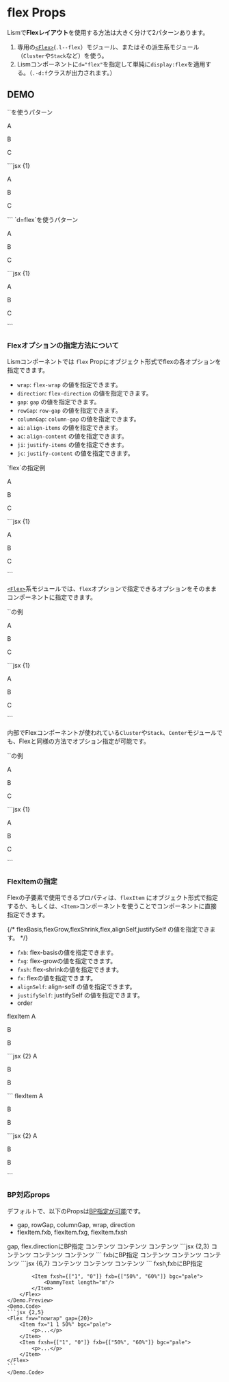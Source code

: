 

# flex Props

Lismで**Flexレイアウト**を使用する方法は大きく分けて2パターンあります。

1. 専用の[`<Flex>`](/docs/components/Flex)(`.l--flex`）モジュール、またはその派生系モジュール（`Cluster`や`Stack`など）を使う。
2. Lismコンポーネントに`d="flex"`を指定して単純に`display:flex`を適用する。（`.-d:f`クラスが出力されます。）


## DEMO
<Demo>
	<Demo.Title>`<Flex>`を使うパターン</Demo.Title>
	<Demo.Preview resize p={20}>
		<Flex className='has:itemGuide'>
			<p>A</p>
			<p>B</p>
			<p>C</p>
		</Flex>
	</Demo.Preview>
	<Demo.Code>
	```jsx {1}
	<Flex>
		<p>A</p>
		<p>B</p>
		<p>C</p>
	</Flex>
	```
	</Demo.Code>
</Demo>

<Demo>
	<Demo.Title>`d=flex`を使うパターン</Demo.Title>
	<Demo.Preview resize p={20}>
		<Box d="flex" className='has:itemGuide'>
			<p>A</p>
			<p>B</p>
			<p>C</p>
		</Box>
	</Demo.Preview>
	<Demo.Code>
	```jsx {1}
	<Box d="flex">
		<p>A</p>
		<p>B</p>
		<p>C</p>
	</Box>
	```
	</Demo.Code>
</Demo>



### Flexオプションの指定方法について

Lismコンポーネントでは `flex` Propにオブジェクト形式でflexの各オプションを指定できます。

- `wrap`: `flex-wrap` の値を指定できます。
- `direction`: `flex-direction` の値を指定できます。
- `gap`: `gap` の値を指定できます。
- `rowGap`: `row-gap` の値を指定できます。
- `columnGap`: `column-gap` の値を指定できます。
- `ai`: `align-items` の値を指定できます。
- `ac`: `align-content` の値を指定できます。
- `ji`: `justify-items` の値を指定できます。
- `jc`: `justify-content` の値を指定できます。

<Demo>
	<Demo.Title>`flex`の指定例</Demo.Title>
	<Demo.Preview resize p={20}>
		<Box d='flex' flex={{ wrap:'wrap', direction:'row-reverse', jc:"center", gap:20 }} className='has:itemGuide'>
			<p>A</p>
			<p>B</p>
			<p>C</p>
		</Box>
	</Demo.Preview>
	<Demo.Code>
	```jsx {1}
	<Box d='flex' flex={{ wrap:'wrap', direction:'row-reverse', jc:"center", gap:20 }}>
		<p>A</p>
		<p>B</p>
		<p>C</p>
	</Box>
	```
	</Demo.Code>
</Demo>


[`<Flex>`](/docs/components/Flex)系モジュールでは、`flex`オプションで指定できるオプションをそのままコンポーネントに指定できます。

<Demo>
	<Demo.Title>`<Flex>`の例</Demo.Title>
	<Demo.Preview resize p={20}>
		<Flex wrap='wrap' direction='row-reverse' jc="center" gap={20} className='has:itemGuide'>
			<p>A</p>
			<p>B</p>
			<p>C</p>
		</Flex>
	</Demo.Preview>
	<Demo.Code>
	```jsx {1}
	<Flex wrap='wrap' direction='row-reverse' jc="center" gap={20}>
		<p>A</p>
		<p>B</p>
		<p>C</p>
	</Flex>
	```
	</Demo.Code>
</Demo>

内部でFlexコンポーネントが使われている`Cluster`や`Stack`、`Center`モジュールでも、Flexと同様の方法でオプション指定が可能です。

<Demo>
	<Demo.Title>`<Cluster>`の例</Demo.Title>
	<Demo.Preview resize p={20}>
		<Cluster direction='row-reverse' jc="center" gap={20} className='has:itemGuide'>
			<p>A</p>
			<p>B</p>
			<p>C</p>
		</Cluster>
	</Demo.Preview>
	<Demo.Code>
	```jsx {1}
	<Cluster direction='row-reverse' jc="center" gap={20}>
		<p>A</p>
		<p>B</p>
		<p>C</p>
	</Cluster>
	```
	</Demo.Code>
</Demo>


### FlexItemの指定

Flexの子要素で使用できるプロパティは、`flexItem` にオブジェクト形式で指定するか、もしくは、`<Item>`コンポーネントを使うことでコンポーネントに直接指定できます。

{/* flexBasis,flexGrow,flexShrink,flex,alignSelf,justifySelf の値を指定できます。 */}


- `fxb`: flex-basisの値を指定できます。
- `fxg`: flex-growの値を指定できます。
- `fxsh`: flex-shrinkの値を指定できます。
- `fx`: flexの値を指定できます。
- `alignSelf`: align-self の値を指定できます。
- `justifySelf`: justifySelf の値を指定できます。
- order

<Demo>
	<Demo.Title>flexItem</Demo.Title>
	<Demo.Preview resize p={20}>
		<Flex jc="center" gap={20} className='has:itemGuide'>
			<Box flexItem={{fxb: '50%', alignSelf:'center'}}>A</Box>
			<Box>
				<p>B</p>
				<p>B</p>
			</Box>
		</Flex>
	</Demo.Preview>
	<Demo.Code>
	```jsx {2}
	<Flex jc="center" gap={20}>
		<Box flexItem={{fxb: '50%', alignSelf:'center'}}>A</Box>
		<Box>
			<p>B</p>
			<p>B</p>
		</Box>
	</Flex>
	```
	</Demo.Code>
</Demo>

<Demo>
	<Demo.Title>flexItem</Demo.Title>
	<Demo.Preview resize p={20}>
		<Flex jc="center" gap={20} className='has:itemGuide'>
			<Item fxb='50%' alignSelf='center'>A</Item>
			<Item>
				<p>B</p>
				<p>B</p>
			</Item>
		</Flex>
	</Demo.Preview>
	<Demo.Code>
	```jsx {2}
	<Flex jc="center" gap={20}>
		<Item fxb='50%' alignSelf='center'>A</Item>
		<Item>
			<p>B</p>
			<p>B</p>
		</Item>
	</Flex>
	```
	</Demo.Code>
</Demo>


### BP対応props

デフォルトで、以下のPropsは[BP指定が可能](###)です。

- gap, rowGap, columnGap, wrap, direction
- flexItem.fxb, flexItem.fxg, flexItem.fxsh

<Demo>
	<Demo.Title>gap, flex.directionにBP指定</Demo.Title>
	<Demo.Preview resize p={20}>
		<Flex
			gap={[30, 40]}
			wrap="wrap"
			direction={['column', 'row']}
			className='has:itemGuide'
		>
			<Item>コンテンツ</Item>
			<Item>コンテンツ</Item>
			<Item>コンテンツ</Item>
		</Flex>
	</Demo.Preview>
	<Demo.Code>
	```jsx {2,3}
	<Flex
		gap={[30, 40]}
		direction={['column', 'row']}
	>
		<Item>コンテンツ</Item>
		<Item>コンテンツ</Item>
		<Item>コンテンツ</Item>
	</Flex>
	```
	</Demo.Code>
</Demo>

<Demo>
	<Demo.Title>fxbにBP指定</Demo.Title>
	<Demo.Preview resize p={20}>
		<Flex
			gap={30}
			wrap="wrap"
			className='has:itemGuide'
		>
			<Item fxb="100%">コンテンツ</Item>
			<Item fxg="1" fxb={['100%', '40%']}>コンテンツ</Item>
			<Item fxg="1" fxb={['100%', '40%']}>コンテンツ</Item>
		</Flex>
	</Demo.Preview>
	<Demo.Code>
	```jsx {6,7}
	<Flex
		gap={30}
		wrap="wrap"
	>
		<Item fxb="100%">コンテンツ</Item>
		<Item fxg="1" fxb={['100%', '40%']}>コンテンツ</Item>
		<Item fxg="1" fxb={['100%', '40%']}>コンテンツ</Item>
	</Flex>
	```
	</Demo.Code>
</Demo>



<Demo>
	<Demo.Title>fxsh,fxbにBP指定</Demo.Title>
	<Demo.Preview resize p={20}>
		<Flex fxw="nowrap" gap={20} className='has:itemGuide'>
			<Item fx="1 1 50%" bgc="pale">
				<DammyText length="xs"/>
			</Item>

			<Item fxsh={["1", "0"]} fxb={["50%", "60%"]} bgc="pale">
				<DammyText length="m"/>
			</Item>
		</Flex>
	</Demo.Preview>
	<Demo.Code>
	```jsx {2,5}
	<Flex fxw="nowrap" gap={20}>
		<Item fx="1 1 50%" bgc="pale">
			<p>...</p>
		</Item>
		<Item fxsh={["1", "0"]} fxb={["50%", "60%"]} bgc="pale">
			<p>...</p>
		</Item>
	</Flex>
	```
	</Demo.Code>
</Demo>
